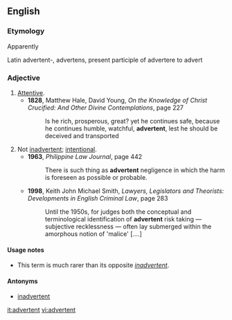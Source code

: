 ==English==
===Etymology===
Apparently {{back-form|inadvertent|nocap=1}}

Latin advertent-, advertens, present participle of advertere to advert

===Adjective===
{{en-adj}}

# [[attentive|Attentive]].
#*'''1828''', Matthew Hale, David Young, ''On the Knowledge of Christ Crucified: And Other Divine Contemplations'', page 227
#*:Is he rich, prosperous, great? yet he continues safe, because he continues humble, watchful, '''advertent''', lest he should be deceived and transported
# Not [[inadvertent]]; [[intentional]].
#*'''1963''', ''Philippine Law Journal'', page 442
#*:There is such thing as '''advertent''' negligence in which the harm is foreseen as possible or probable.
#*'''1998''', Keith John Michael Smith, ''Lawyers, Legislators and Theorists: Developments in English Criminal Law'', page 283
#*:Until the 1950s, for judges both the conceptual and terminological identification of '''advertent''' risk taking — subjective recklessness — often lay submerged within the amorphous notion of 'malice' [....]

====Usage notes====
* This term is much rarer than its opposite ''[[inadvertent]]''.

====Antonyms====
* {{sense|intentional}} [[inadvertent]]

[[it:advertent]]
[[vi:advertent]]